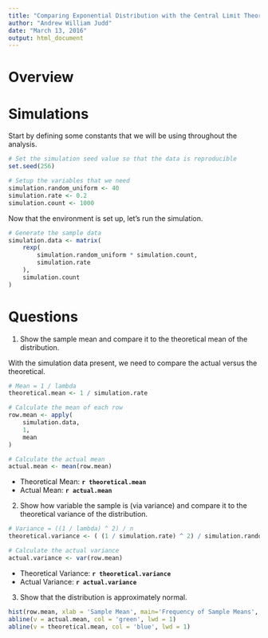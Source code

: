 ```yaml
---
title: "Comparing Exponential Distribution with the Central Limit Theorem"
author: "Andrew William Judd"
date: "March 13, 2016"
output: html_document
---
```


# Overview

# Simulations

Start by defining some constants that we will be using throughout the analysis.

```r
# Set the simulation seed value so that the data is reproducible
set.seed(256)

# Setup the variables that we need
simulation.random_uniform <- 40
simulation.rate <- 0.2
simulation.count <- 1000
```

Now that the environment is set up, let's run the simulation.

```r
# Generate the sample data
simulation.data <- matrix(
    rexp(
        simulation.random_uniform * simulation.count,
        simulation.rate
    ),
    simulation.count
)
```


# Questions

1. Show the sample mean and compare it to the theoretical mean of the distribution.

With the simulation data present, we need to compare the actual versus the theoretical.

```r
# Mean = 1 / lambda
theoretical.mean <- 1 / simulation.rate

# Calculate the mean of each row
row.mean <- apply(
    simulation.data, 
    1, 
    mean
)

# Calculate the actual mean
actual.mean <- mean(row.mean)
```

- Theoretical Mean: **``r theoretical.mean ``**
- Actual Mean: **``r actual.mean ``**

2. Show how variable the sample is (via variance) and compare it to the theoretical variance of the distribution.

```r
# Variance = ((1 / lambda) ^ 2) / n
theoretical.variance <- ( (1 / simulation.rate) ^ 2) / simulation.random_uniform

# Calculate the actual variance
actual.variance <- var(row.mean)
```

- Theoretical Variance: **``r theoretical.variance ``**
- Actual Variance: **``r actual.variance ``**

3. Show that the distribution is approximately normal.

```r
hist(row.mean, xlab = 'Sample Mean', main='Frequency of Sample Means', breaks = 20)
abline(v = actual.mean, col = 'green', lwd = 1)
abline(v = theoretical.mean, col = 'blue', lwd = 1)
```

